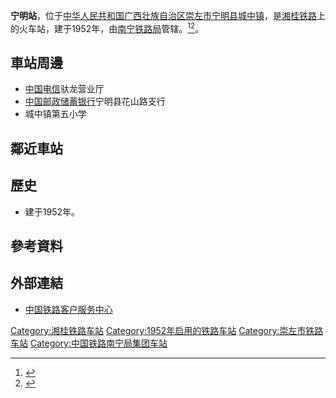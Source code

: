 {{noteTA
|1=zh-cn:始发车次; zh-hk:列車班次;
|2=zh-cn:车次; zh-hk:班次;
}}
{{Infobox China railway station 
|车站名称 = 宁明站
|图片 = 
|图片介绍 = 
|其他名称 = 
|车站拼音 = Ningming
|英文名称 = Ningming Railway Station
|车站代码 = 
|电报码 = NMZ
|拼音码 = NMI
|车站地址 = [[广西壮族自治区|广西壮族自治区]][[崇左市|崇左市]][[宁明县|宁明县]][[城中镇|城中镇]]
|归属 = [[南宁铁路局|南宁铁路局]]
|车站等级 = [[三等站_(中铁)|三等站]]
|线路 = [[湘桂铁路|湘桂铁路]]
|月台数目 = 
|站台面 = 
|股道数目 = 
|网站 = 
}}
'''宁明站'''，位于[[中华人民共和国|中华人民共和国]][[广西壮族自治区|广西壮族自治区]][[崇左市|崇左市]][[宁明县|宁明县]][[城中镇|城中镇]]，是[[湘桂铁路|湘桂铁路]]上的火车站，建于1952年，由[[南宁铁路局|南宁铁路局]]管辖。<ref>{{Cite web |url=http://search.huochepiao.com/huochezhan/jieshao/3100.htm |title=宁明火车站介绍 |accessdate=2017-02-18 |archive-date=2017-02-19 |archive-url=https://web.archive.org/web/20170219003724/http://search.huochepiao.com/huochezhan/jieshao/3100.htm |dead-url=no }}</ref><ref>{{Cite book|title=中国铁路站名词典|last=孙本祥主编|first=|publisher=北京：[[中国铁道出版社|中国铁道出版社]]|year=2003.04|isbn=7-113-03941-3|location=|pages=480}}</ref>。

==車站周邊==
* [[中国电信|中国电信]]驮龙营业厅
* [[中国邮政储蓄银行|中国邮政储蓄银行]]宁明县花山路支行
* 城中镇第五小学

==鄰近車站==
{{start rail box}}
{{s-inop|[[龙伯屯站|龙伯屯站]]}}
{{s-line|[[湘桂铁路|湘桂铁路]]}}
{{s-inop|[[馗塘站|馗塘站]]}}
{{end box}}
==歷史==
* 建于1952年。
==參考資料==
{{reflist}}
==外部連結==
* [http://www.12306.cn/mormhweb/ 中国铁路客户服务中心]{{Wayback|url=http://www.12306.cn/mormhweb/ |date=20180205163941 }}

{{湘桂铁路}}

[[Category:湘桂铁路车站|Category:湘桂铁路车站]]
[[Category:1952年启用的铁路车站|Category:1952年启用的铁路车站]]
[[Category:崇左市铁路车站|Category:崇左市铁路车站]]
[[Category:中国铁路南宁局集团车站|Category:中国铁路南宁局集团车站]]


{{China-rail-stub}}
{{广西小作品}}